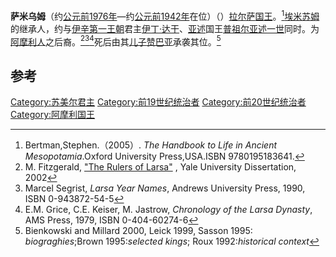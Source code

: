 {{Infobox Monarch
| name           = 萨米乌姆
| title          = [[美索不达米亚王朝表|美索不达米亚王朝表]]、[[拉尔萨|拉尔萨]]国王
| image          = 
| image_size     = 
| caption        =
| reign          = 约前1976年—约前1942年在位（中年表）
| date of birth  = 
| place of birth = 
| date of death  = 约前1942年（中年表）
| place of death = 
| predecessor    = [[埃米苏姆|埃米苏姆]]
| successor      = [[赞巴亚|赞巴亚]]
}}

'''萨米乌姆'''（约[[公元前1976年|公元前1976年]]—约[[公元前1942年|公元前1942年]]在位）（{{lang-en|Samium}}）[[拉尔萨|拉尔萨]][[国王|国王]]。<ref>Bertman,Stephen.（2005）. ''The Handbook to Life in Ancient Mesopotamia''.Oxford University Press,USA.ISBN 9780195183641.</ref>[[埃米苏姆|埃米苏姆]]的继承人，约与[[伊辛第一王朝|伊辛第一王朝]]君主[[伊丁·达干|伊丁·达干]]、[[亚述|亚述]]国王[[普祖尔亚述一世|普祖尔亚述一世]]同时。为[[阿摩利人|阿摩利人]]之后裔。<ref>M. Fitzgerald, [http://cuneiform.ucla.edu/staff/fitz/dissertation.pdf "The Rulers of Larsa"] {{webarchive|url=https://web.archive.org/web/20090306091227/http://cuneiform.ucla.edu/staff/fitz/dissertation.pdf |date=2009-03-06 }}, Yale University Dissertation, 2002</ref><ref>Marcel Segrist, ''Larsa Year Names'', Andrews University Press, 1990, ISBN 0-943872-54-5</ref><ref>E.M. Grice, C.E. Keiser, M. Jastrow, ''Chronology of the Larsa Dynasty'', AMS Press, 1979, ISBN 0-404-60274-6</ref>死后由其[[儿子|儿子]][[赞巴亚|赞巴亚]]承袭其位。<ref>Bienkowski and Millard 2000, Leick 1999, Sasson 1995: ''biograghies'';Brown 1995:''selected kings''; Roux 1992:''historical context''</ref>

==参考==
{{reflist}}

{{leader|[[埃米苏姆|埃米苏姆]]|[[美索不达米亚王朝表|美索不达米亚王朝表]]|[[赞巴亚|赞巴亚]]}}
{{巴比伦君主}}

[[Category:苏美尔君主|Category:苏美尔君主]]
[[Category:前19世纪统治者|Category:前19世纪统治者]]
[[Category:前20世纪统治者|Category:前20世纪统治者]]
[[Category:阿摩利国王|Category:阿摩利国王]]